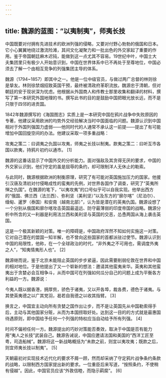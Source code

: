 ```yaml
---
---
---
```

title: 魏源的蓝图：“以夷制夷”，师夷长技
---




中国既要对付拥有先进技术的欧洲列强的侵略，又要对付野心勃勃的俄国和日本。它小心翼翼地绕过激流险滩，其间文化凝聚力和一批出色的外交家起了重要的作用。鉴于帝国朝廷麻木迟钝，能做到这一点尤其不容易。19世纪中叶，中国士大夫集团里只有极少人开始意识到，中国在世界体系中已不再处于至尊地位，中国必须去了解一个由相互竞争的列强集团主导的体系。

魏源（1794~1857）即其中之一。他是一位中级官员，与做过两广总督的林则徐是挚友。林则徐禁烟招致英国干预，最终被清政府革职流放。魏源忠于清朝，但对朝廷的安于现状深为忧虑。他根据从外国商人和传教士那里收集和翻译的材料，撰写了第一本研究外国地理的书。撰写此书的目的是鼓励中国把眼光放长远，而不是只限于四邻的进贡国。

1842年魏源撰写的《海国图志》实质上是一本研究中国在鸦片战争中失败原因的专著，他建议采用欧洲的均势外交经验解决当时中国面临的问题。魏源认识到中国相对于外国列强国力虚弱——他同时代的人通常不承认这一前提——提出了有可能增加中国回旋空间的办法。他建议采取一项多重战略：

攻夷之策二：曰调夷之仇国以攻夷，师夷之长技以制夷。款夷之策二：曰听互市各国以款夷，持鸦片初约以通市。 [1]

魏源的这番话显示了中国外交的分析能力。面对强敌及其贪得无厌的要求，中国的外交家认识到，他们守定的虽是屈辱的条约，却可限制洋人无休止的勒索。

与此同时，魏源根据欧洲的制衡原理，研究了有可能对英国施加压力的国家。他援引汉唐及清初对付侵略成性的蛮夷的先例，对世界各国作了调查，研究了“英夷所惮之仇国”。在魏源的笔下，“以夷攻夷”的口号似乎可以自我实现。他举出西方的“俄国、佛兰西（法兰西）、弥利坚（美利坚）”以及东方的“廓尔喀”（尼泊尔）、缅甸、暹罗（泰国）和安南（越南北部）”，认为皆是潜在的英夷仇国。魏源设想了一个分别从俄国和廓尔喀攻击英国最遥远、防守最薄弱的印度帝国的战略。魏源分析中所含的又一利器是利用法兰西和美利坚与英国的交恶，怂恿两国从海上袭击英国。

这是一个极其新颖的对策。唯一的障碍是，中国政府浑然不知如何实施这一对策。它对自己潜在的盟国一知半解，也不曾向这些国家的首都派驻过使节。魏源认识到中国的局限性，他称，在一个全球政治的时代，“非外夷之不可用也，需调度外夷之人”，“知夷情夷形人也”。 [2]

魏源继而说，鉴于北京未能阻止英国的步步紧逼，因此需要削弱伦敦在世界和中国的相对地位。于是他提出了又一个崭新的想法：邀请其他蛮夷来华。英夷和其他蛮夷出于贪婪必会互相争斗，从而中国可在列强如何瓜分自己的问题上成为平衡各方利益的一方。魏源说：

今夷人既以据香港，拥厚赀，骄色于诸夷，又以开各埠，裁各费，德色于诸夷。与其使英夷德之以广其党羽，曷若自我德之以收其指臂。 [3]

换言之，中国宜主动向所有贪婪之国作出让步，而不是让英国先从中国勒索得手后，主动与其他国家分赃，从而为本国捞取好处。达到这一目的的方式就是最惠国待遇原则，即中国给予任何一个列强的特权应当自动给予所有列强。 [4]

时间不偏袒任何一方。魏源提出的巧妙对策能否奏效，取决于中国是否有能力用“夷人之长技”武装自己。魏源告诫说，中国应邀请法国和美国的“西洋工匠至粤，司造船械”。魏源将这一新战略概括为“未款之前，则宜以夷攻夷；既款之后，则宜师夷长技以制夷”。 [5]

天朝最初对实现技术近代化的要求不屑一顾，然而却采纳了守定鸦片战争条约条款的战略，以限制西方国家提出新的要求。一位重臣后来写道，“按照条约，不使稍有侵越”。因此，中国官员应该“外敦信睦，而隐示羁縻”。 [6]